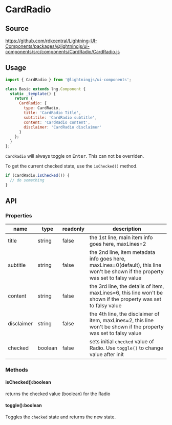 

# CardRadio

## Source

https://github.com/rdkcentral/Lightning-UI-Components/packages/@lightningjs/ui-components/src/components/CardRadio/CardRadio.js

## Usage

```js
import { CardRadio } from '@lightningjs/ui-components';

class Basic extends lng.Component {
  static _template() {
    return {
      CardRadio: {
        type: CardRadio,
        title: 'CardRadio Title',
        subtitile: 'CardRadio subtitle',
        content: 'CardRadio content',
        disclaimer: 'CardRadio disclaimer'
      }
    };
  }
};
```

<Canvas>
  <Story id="@lightningjs/ui-components-cardradio--basic" />
</Canvas>

`CardRadio` will always toggle on <kbd>Enter</kbd>. This can not be overriden.

To get the current checked state, use the `isChecked()` method.

```js
if (CardRadio.isChecked()) {
  // do something
}
```

## API

### Properties


| name           | type                                         | readonly | description                                                                      |
| -------------- | -------------------------------------------- | -------- | -------------------------------------------------------------------------------- |
| title          | string                                       | false    | the 1st line, main item info goes here, maxLines=2                                           |
| subtitle       | string                                       | false    | the 2nd line, item metadata info goes here, maxLines=0(default), this line won't be shown if the property was set to falsy value |
| content        | string                                       | false    | the 3rd line, the details of item, maxLines=6, this line won't be shown if the property was set to falsy value |
| disclaimer     | string                                       | false    | the 4th line, the disclaimer of item, maxLines=2, this line won't be shown if the property was set to falsy value |
| checked        | boolean                                      | false    | sets initial `checked` value of Radio. Use `toggle()` to change value after init |


### Methods

#### isChecked():boolean

returns the checked value (boolean) for the Radio

#### toggle():boolean

Toggles the `checked` state and returns the new state.

